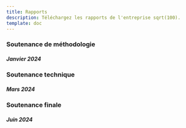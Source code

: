 ```yaml
---
title: Rapports
description: Téléchargez les rapports de l'entreprise sqrt(100).
template: doc
---
```




### Soutenance de méthodologie
##### Janvier 2024


### Soutenance technique
##### Mars 2024


### Soutenance finale
##### Juin 2024

